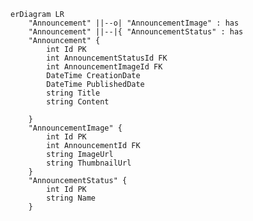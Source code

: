 ```mermaid
erDiagram LR
    "Announcement" ||--o| "AnnouncementImage" : has
    "Announcement" ||--|{ "AnnouncementStatus" : has
    "Announcement" {
        int Id PK
        int AnnouncementStatusId FK
        int AnnouncementImageId FK
        DateTime CreationDate
        DateTime PublishedDate
        string Title
        string Content

    }
    "AnnouncementImage" {
        int Id PK
        int AnnouncementId FK
        string ImageUrl
        string ThumbnailUrl
    }
    "AnnouncementStatus" {
        int Id PK
        string Name
    }
```

